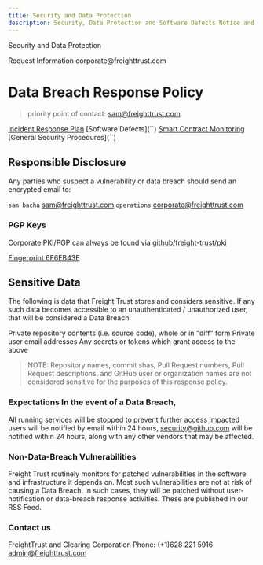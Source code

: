 ```yaml
---
title: Security and Data Protection
description: Security, Data Protection and Software Defects Notice and other Disclosures
---
```


<PageDescription>Security and Data Protection</PageDescription>
<Title>General Contact</Title> <AnchorLinks small>
  <AnchorLink to='https://freight.page.link/request-information'>Request Information</AnchorLink>
</AnchorLinks> <Title>E-Mail</Title> <AnchorLinks small>
  <AnchorLink to='mailto:corporate@freighttrust.com'>corporate@freighttrust.com</AnchorLink>
</AnchorLinks> <Title>Terms of Service</Title>

# Data Breach Response Policy

> priority point of contact: sam@freighttrust.com

[Incident Response Plan](``) [Software Defects](``) [Smart Contract Monitoring](``) [General Security Procedures](``)

## Responsible Disclosure

Any parties who suspect a vulnerability or data breach should send an encrypted email to:

`sam bacha` <sam@freighttrust.com> `operations` <corporate@freighttrust.com>

### PGP Keys

Corporate PKI/PGP can always be found via [github/freight-trust/pki](https://github.com/freight-trust/pki)

[Fingerprint 6F6EB43E](https://raw.githubusercontent.com/freight-trust/pki/update/asc/6F6EB43E.asc)

## Sensitive Data

The following is data that Freight Trust stores and considers sensitive. If any such data becomes accessible to an unauthenticated / unauthorized user, that will be considered a Data Breach:

Private repository contents (i.e. source code), whole or in "diff" form Private user email addresses Any secrets or tokens which grant access to the above

> NOTE: Repository names, commit shas, Pull Request numbers, Pull Request descriptions, and GitHub user or organization names are not considered sensitive for the purposes of this response policy.

### Expectations In the event of a Data Breach,

All running services will be stopped to prevent further access Impacted users will be notified by email within 24 hours, security@github.com will be notified within 24 hours, along with any other vendors that may be affected.

### Non-Data-Breach Vulnerabilities

Freight Trust routinely monitors for patched vulnerabilities in the software and infrastructure it depends on. Most such vulnerabilities are not at risk of causing a Data Breach. In such cases, they will be patched without user-notification or data-breach response activities. These are published in our RSS Feed.

### Contact us

FreightTrust and Clearing Corporation Phone: (+1)628 221 5916 admin@freighttrust.com
